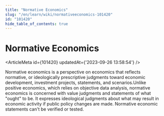 ```yaml
---
title: "Normative Economics"
slug: "/en/learn/wiki/normativeeconomics-101420"
id: "101420"
hide_table_of_contents: true
---
```



# Normative Economics

<ArticleMeta id={101420} updatedAt={'2023-09-26 13:58:54'} />
<div className='border-solid border-b border-t-0 my-4 border-[var(--ifm-color-gray-300)]' />

Normative economics is a perspective on economics that reflects normative, or ideologically prescriptive judgments toward economic development, investment projects, statements, and scenarios.Unlike positive economics, which relies on objective data analysis, normative economics is concerned with value judgments and statements of what "ought" to be. It expresses ideological judgments about what may result in economic activity if public policy changes are made. Normative economic statements can't be verified or tested.
